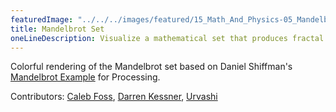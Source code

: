 ```yaml
---
featuredImage: "../../../images/featured/15_Math_And_Physics-05_Mandelbrot-thumbnail.png"
title: Mandelbrot Set
oneLineDescription: Visualize a mathematical set that produces fractal structures.
---
```


Colorful rendering of the Mandelbrot set
based on Daniel Shiffman's
<a href="https://processing.org/examples/mandelbrot.html">Mandelbrot Example</a> for Processing.

Contributors: <a href="https://github.com/calebfoss" target="_blank">Caleb Foss</a>, <a href="https://github.com/dkessner" target="_blank">Darren Kessner</a>, <a href="https://github.com/ihsavru" target="_blank">Urvashi</a>